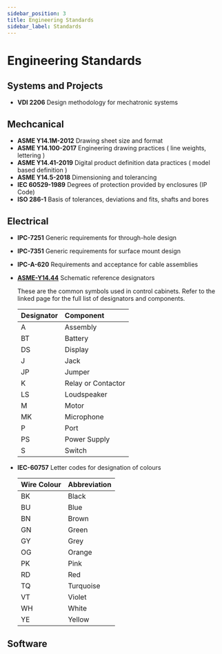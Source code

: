 ```yaml
---
sidebar_position: 3
title: Engineering Standards
sidebar_label: Standards
---
```


# Engineering Standards

## Systems and Projects

- **VDI 2206** Design methodology for mechatronic systems

## Mechcanical

- **ASME Y14.1M-2012** Drawing sheet size and format
- **ASME Y14.100-2017** Engineering drawing practices ( line weights, lettering )
- **ASME Y14.41-2019** Digital product definition data practices ( model based definition )
- **ASME Y14.5-2018** Dimensioning and tolerancing
- **IEC 60529-1989** Degrees of protection provided by enclosures (IP Code)
- **ISO 286-1** Basis of tolerances, deviations and fits, shafts and bores

## Electrical

- **IPC-7251** Generic requirements for through-hole design
- **IPC-7351** Generic requirements for surface mount design
- **IPC-A-620** Requirements and acceptance for cable assemblies
- **[ASME-Y14.44](https://en.wikipedia.org/wiki/Reference_designator)** Schematic reference designators

  These are the common symbols used in control cabinets.
  Refer to the linked page for the full list of designators and components.

  | Designator | Component          |
  | :--------- | :----------------- |
  | A          | Assembly           |
  | BT         | Battery            |
  | DS         | Display            |
  | J          | Jack               |
  | JP         | Jumper             |
  | K          | Relay or Contactor |
  | LS         | Loudspeaker        |
  | M          | Motor              |
  | MK         | Microphone         |
  | P          | Port               |
  | PS         | Power Supply       |
  | S          | Switch             |

- **IEC-60757** Letter codes for designation of colours

  | Wire Colour | Abbreviation |
  | :---------- | :----------- |
  | BK          | Black        |
  | BU          | Blue         |
  | BN          | Brown        |
  | GN          | Green        |
  | GY          | Grey         |
  | OG          | Orange       |
  | PK          | Pink         |
  | RD          | Red          |
  | TQ          | Turquoise    |
  | VT          | Violet       |
  | WH          | White        |
  | YE          | Yellow       |

## Software
